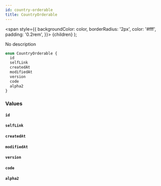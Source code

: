 ```yaml
---
id: country-orderable
title: CountryOrderable
---
```


<span
style={{
      backgroundColor: color,
      borderRadius: '2px',
      color: '#fff',
      padding: '0.2rem',
    }}>
{children}
</span>
);

No description

```graphql
enum CountryOrderable {
  id
  selfLink
  createdAt
  modifiedAt
  version
  code
  alpha2
}
```

### Values

#### `id`

#### `selfLink`

#### `createdAt`

#### `modifiedAt`

#### `version`

#### `code`

#### `alpha2`
